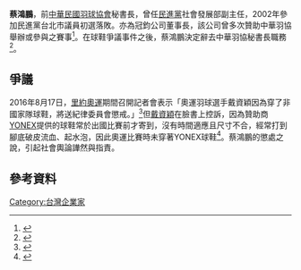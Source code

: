 {{Infobox EPW
| past = 
*立法委員[[郭正亮|郭正亮]]助理
*民進黨中央黨部青年發展部副主任
*民進黨中央黨部社會發展部副主任
}}
'''蔡鴻鵬'''，前[[中華民國羽球協會|中華民國羽球協會]]秘書長，曾任[[民進黨|民進黨]]社會發展部副主任，2002年參加民進黨台北市議員初選落敗。亦為冠鈞公司董事長，該公司曾多次贊助中華羽協舉辦或參與之賽事<ref>{{Cite web|url=http://www.chinadaily.tw/?p=292141|title=「2015 YONEX&冠鈞 中華臺北羽球大獎賽」17國、244位選手參賽　競逐總獎金5萬美元|date=2015-10-12|accessdate=2016-08-23|publisher=中華時報|language=zh-tw|archive-date=2016-10-02|archive-url=https://web.archive.org/web/20161002175510/http://www.chinadaily.tw/?p=292141|dead-url=yes}}</ref>。在球鞋爭議事件之後，蔡鴻鵬決定辭去中華羽協秘書長職務<ref>{{Cite web|url=http://udn.com/news/story/7/1940717|title=羽球／假認錯真報復？羽協：不實指控|date=2016-09-05|accessdate=2016-09-05|publisher=聯合新聞網|author=吳思儀|language=zh-tw|archive-date=2016-09-07|archive-url=https://web.archive.org/web/20160907072706/http://udn.com/news/story/7/1940717|dead-url=yes}}</ref>。

== 爭議 ==
{{main|戴資穎未穿羽協贊助球鞋遭懲處事件}}
2016年8月17日，[[里約奧運|里約奧運]]期間召開記者會表示「奧運羽球選手戴資穎因為穿了非國家隊球鞋，將送紀律委員會懲戒。」<ref>{{Cite web|url=http://www.peoplenews.tw/news/3bb82552-34a9-4604-af25-81ee095e80ec|title=是否開罰 羽協不鬆口：要是其他選手比照 怎辦？|author=何豪毅|date=2016-08-17|accessdate=2016-08-23|publisher=民報|language=zh-tw|archive-date=2016-08-20|archive-url=https://web.archive.org/web/20160820101807/http://www.peoplenews.tw/news/3bb82552-34a9-4604-af25-81ee095e80ec|dead-url=no}}</ref>但[[戴資穎|戴資穎]]在臉書上控訴，因為贊助商[[YONEX|YONEX]]提供的球鞋常於出國比賽前才寄到，沒有時間適應且尺寸不合，經常打到腳底破皮流血、起水泡，因此奧運比賽時未穿著YONEX球鞋<ref>{{Cite web|url=http://www.cna.com.tw/news/firstnews/201608175019-1.aspx|title=球鞋爭議 戴資穎4點聲明:鞋穿到破皮流血|author=李晉緯|date=2016-08-17|accessdate=2016-08-23|publisher=中央社|language=zh-tw|archive-date=2016-08-20|archive-url=https://web.archive.org/web/20160820123522/http://www.cna.com.tw/news/firstnews/201608175019-1.aspx|dead-url=no}}</ref>。蔡鴻鵬的懲處之說，引起社會輿論譁然與指責。

==參考資料==
{{reflist}}

{{taiwan-bio-stub}}
{{DEFAULTSORT:Tsai蔡}}
[[Category:台灣企業家|Category:台灣企業家]]